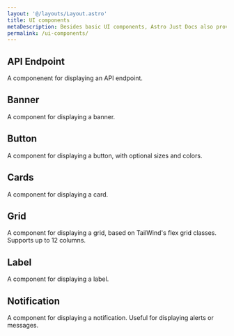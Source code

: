 ```yaml
---
layout: '@/layouts/Layout.astro'
title: UI components
metaDescription: Besides basic UI components, Astro Just Docs also provides a set of components that can be used in MDX files for creating rich documentation.
permalink: /ui-components/
---
```


## API Endpoint

A componenent for displaying an API endpoint.

## Banner

A component for displaying a banner.

## Button

A component for displaying a button, with optional sizes and colors.

## Cards

A component for displaying a card.

## Grid

A component for displaying a grid, based on TailWind's flex grid classes. Supports up to 12 columns.

## Label

A component for displaying a label.

## Notification

A component for displaying a notification. Useful for displaying alerts or messages.